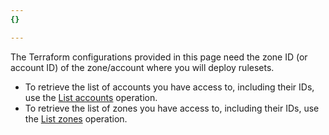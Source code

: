 ```yaml
---
{}

---
```


The Terraform configurations provided in this page need the zone ID (or account ID) of the zone/account where you will deploy rulesets.

* To retrieve the list of accounts you have access to, including their IDs, use the [List accounts](/api/resources/accounts/methods/list/) operation.
* To retrieve the list of zones you have access to, including their IDs, use the [List zones](/api/resources/zones/methods/list/) operation.
